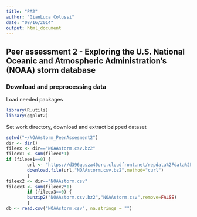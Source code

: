 ```yaml
---
title: "PA2"
author: "GianLuca Colussi"
date: "08/16/2014"
output: html_document
---
```


## Peer assessment 2 - Exploring the U.S. National Oceanic and Atmospheric Administration's (NOAA) storm database

### Download and preprocessing data

Load needed packages
```r
library(R.utils)
library(ggplot2)
```


Set work directory, download and extract bzipped dataset
```r
setwd("~/NOAAstorm_PeerAssesment2")
dir <- dir()
fileex <- dir=="NOAAstorm.csv.bz2"
fileex1 <- sum(fileex*1)
if (fileex1==0) {
        url <- "https://d396qusza40orc.cloudfront.net/repdata%2Fdata%2FStormData.csv.bz2"
        download.file(url,"NOAAstorm.csv.bz2",method="curl")        
        }
fileex2 <- dir=="NOAAstorm.csv"
fileex3 <- sum(fileex2*1)
        if (fileex3==0) {
        bunzip2("NOAAstorm.csv.bz2","NOAAstorm.csv",remove=FALSE)
        } 
db <- read.csv("NOAAstorm.csv", na.strings = "")
```

